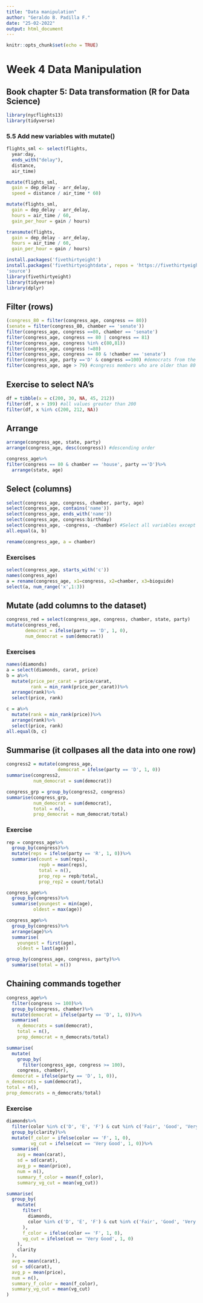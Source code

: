 ```yaml
---
title: "Data manipulation"
author: "Geraldo B. Padilla F."
date: "25-02-2022"
output: html_document
---
```


```r
knitr::opts_chunk$set(echo = TRUE)
```

# Week 4 Data Manipulation

## Book chapter 5: Data transformation (R for Data Science)

```r
library(nycflights13)
library(tidyverse)
```

### 5.5 Add new variables with mutate()

```r
flights_sml <- select(flights, 
  year:day, 
  ends_with("delay"), 
  distance, 
  air_time)

mutate(flights_sml,
  gain = dep_delay - arr_delay,
  speed = distance / air_time * 60)

mutate(flights_sml,
  gain = dep_delay - arr_delay,
  hours = air_time / 60,
  gain_per_hour = gain / hours)

transmute(flights,
  gain = dep_delay - arr_delay,
  hours = air_time / 60,
  gain_per_hour = gain / hours)
```

```r
install.packages('fivethirtyeight')
install.packages('fivethirtyeightdata', repos = 'https://fivethirtyeightdata.github.io/drat/', type =
'source')
library(fivethirtyeight)
library(tidyverse)
library(dplyr)
```

## Filter (rows)

```r
(congress_80 = filter(congress_age, congress == 80))
(senate = filter(congress_80, chamber == 'senate'))
filter(congress_age, congress ==80, chamber == 'senate')
filter(congress_age, congress == 80 | congress == 81)
filter(congress_age, congress %in% c(80,81))
filter(congress_age, congress !=80)
filter(congress_age, congress == 80 & !chamber == 'senate')
filter(congress_age, party =='D' & congress ==100) #democrats from the 100th congress
filter(congress_age, age > 79) #congress members who are older than 80 years
```

## Exercise to select NA's

```r
df = tibble(x = c(200, 30, NA, 45, 212))
filter(df, x > 199) #all values greater than 200
filter(df, x %in% c(200, 212, NA))
```

## Arrange

```r
arrange(congress_age, state, party)
arrange(congress_age, desc(congress)) #descending order

congress_age%>%
filter(congress == 80 & chamber == 'house', party =='D')%>%
  arrange(state, age)
```

## Select (columns)

```r
select(congress_age, congress, chamber, party, age)
select(congress_age, contains('name'))
select(congress_age, ends_with('name'))
select(congress_age, congress:birthday)
select(congress_age, -congress, -chamber) #Select all variables except this one. 
all.equal(a, b)

rename(congress_age, a = chamber)
```

### Exercises

```r
select(congress_age, starts_with('c'))
names(congress_age)
a = rename(congress_age, x1=congress, x2=chamber, x3=bioguide)
select(a, num_range('x',1:3))
```

## Mutate (add columns to the dataset)

```r
congress_red = select(congress_age, congress, chamber, state, party)
mutate(congress_red,
       democrat = ifelse(party == 'D', 1, 0),
       num_democrat = sum(democrat))
```

### Exercises

```r
names(diamonds)
a = select(diamonds, carat, price)
b = a%>%
  mutate(price_per_carat = price/carat,
         rank = min_rank(price_per_carat))%>%
  arrange(rank)%>%
  select(price, rank)

c = a%>%
  mutate(rank = min_rank(price))%>%
  arrange(rank)%>%
  select(price, rank)
all.equal(b, c)
```

## Summarise (it collpases all the data into one row)

```r
congress2 = mutate(congress_age,
                   democrat = ifelse(party == 'D', 1, 0))
summarise(congress2,
          num_democrat = sum(democrat))

congress_grp = group_by(congress2, congress)
summarise(congress_grp,
          num_democrat = sum(democrat),
          total = n(),
          prop_democrat = num_democrat/total)
```

### Exercise

```r
rep = congress_age%>%
  group_by(congress)%>%
  mutate(reps = ifelse(party == 'R', 1, 0))%>%
  summarise(count = sum(reps),
            repb = mean(reps),
            total = n(),
            prop_rep = repb/total,
            prop_rep2 = count/total)

congress_age%>%
  group_by(congress)%>%
  summarise(youngest = min(age),
          oldest = max(age))

congress_age%>%
  group_by(congress)%>%
  arrange(age)%>%
  summarise(
    youngest = first(age),
    oldest = last(age))

group_by(congress_age, congress, party)%>%
  summarise(total = n())
```

## Chaining commands together

```r
congress_age%>%
  filter(congress >= 100)%>%
  group_by(congress, chamber)%>%
  mutate(democrat = ifelse(party == 'D', 1, 0))%>%
  summarise(
    n_democrats = sum(democrat),
    total = n(),
    prop_democrat = n_democrats/total)

summarise(
  mutate(
    group_by(
      filter(congress_age, congress >= 100),
    congress, chamber),
  democrat = ifelse(party == 'D', 1, 0)),
n_democrats = sum(democrat),
total = n(),
prop_democrats = n_democrats/total)
```

### Exercise

```r
diamonds%>%
  filter(color %in% c('D', 'E', 'F') & cut %in% c('Fair', 'Good', 'Very Good'))%>%
  group_by(clarity)%>%
  mutate(f_color = ifelse(color == 'F', 1, 0),
         vg_cut = ifelse(cut == 'Very Good', 1, 0))%>%
  summarise(
    avg = mean(carat),
    sd = sd(carat),
    avg_p = mean(price),
    num = n(),
    summary_f_color = mean(f_color),
    summary_vg_cut = mean(vg_cut))

summarise(
  group_by(
    mutate(
      filter(
        diamonds, 
        color %in% c('D', 'E', 'F') & cut %in% c('Fair', 'Good', 'Very Good')
      ),
      f_color = ifelse(color == 'F', 1, 0),
      vg_cut = ifelse(cut == 'Very Good', 1, 0)
    ),
    clarity
  ),
  avg = mean(carat),
  sd = sd(carat),
  avg_p = mean(price),
  num = n(),
  summary_f_color = mean(f_color),
  summary_vg_cut = mean(vg_cut)
)
```